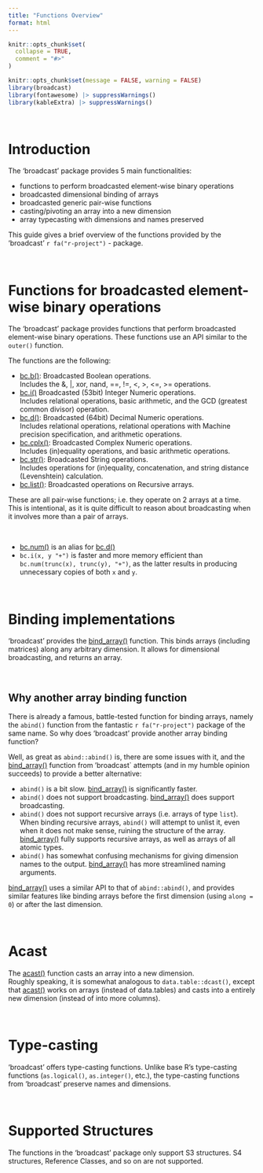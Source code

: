 ```yaml
---
title: "Functions Overview"
format: html
---
```


```r
knitr::opts_chunk$set(
  collapse = TRUE,
  comment = "#>"
)
```

```r
knitr::opts_chunk$set(message = FALSE, warning = FALSE)
library(broadcast)
library(fontawesome) |> suppressWarnings()
library(kableExtra) |> suppressWarnings()
```


&nbsp;

# Introduction

The 'broadcast' package provides 5 main functionalities:

 - functions to perform broadcasted element-wise binary operations
 - broadcasted dimensional binding of arrays
 - broadcasted generic pair-wise functions
 - casting/pivoting an array into a new dimension
 - array typecasting with dimensions and names preserved
 
This guide gives a brief overview of the functions provided by the 'broadcast' `r fa("r-project")` - package.


&nbsp;

# Functions for broadcasted element-wise binary operations


The 'broadcast' package provides functions that perform broadcasted element-wise binary operations.
These functions use an API similar to the `outer()` function.

The functions are the following:

 - [bc.b()](/man/bc.b.qmd): Broadcasted Boolean operations.  
 Includes the &, |, xor, nand, ==, !=, <, >, <=, >= operations.
 - [bc.i()](/man/bc.i.qmd) Broadcasted (53bit) Integer Numeric operations.  
 Includes relational operations, basic arithmetic, and the GCD (greatest common divisor) operation.
 - [bc.d()](/man/bc.d.qmd): Broadcasted (64bit) Decimal Numeric operations.  
 Includes relational operations, relational operations with Machine precision specification, and arithmetic operations.
 - [bc.cplx()](/man/bc.cplx.qmd): Broadcasted Complex Numeric operations.  
 Includes (in)equality operations, and basic arithmetic operations.
 - [bc.str()](/man/bc.str.qmd): Broadcasted String operations.  
 Includes operations for (in)equality, concatenation, and string distance (Levenshtein) calculation.
 - [bc.list()](/man/bc.list.qmd): Broadcasted operations on Recursive arrays.  
 

These are all pair-wise functions; i.e. they operate on 2 arrays at a time.  
This is intentional, as it is quite difficult to reason about broadcasting when it involves more than a pair of arrays.

&nbsp;

::: {.callout-note}

 - [bc.num()](/man/bc.d.qmd) is an alias for [bc.d()](/man/bc.d.qmd)
 - `bc.i(x, y "+")` is faster and more memory efficient than `bc.num(trunc(x), trunc(y), "+")`, as the latter results in producing unnecessary copies of both `x` and `y`.
 
:::


  
 
&nbsp;

# Binding implementations

'broadcast' provides the [bind_array()](/man/bind_array.qmd) function. This binds arrays (including matrices) along any arbitrary dimension. It allows for dimensional broadcasting, and returns an array.


&nbsp;


## Why another array binding function

There is already a famous, battle-tested function for binding arrays, namely the `abind()` function from the fantastic `r fa("r-project")` package of the same name. So why does 'broadcast' provide another array binding function?

Well, as great as `abind::abind()` is, there are some issues with it, and the [bind_array()](/man/bind_array.qmd) function from 'broadcast` attempts (and in my humble opinion succeeds) to provide a better alternative:

 - `abind()` is a bit slow. [bind_array()](/man/bind_array.qmd) is significantly faster.
 - `abind()` does not support broadcasting. [bind_array()](/man/bind_array.qmd) does support broadcasting.
 - `abind()` does not support recursive arrays (i.e. arrays of type `list`). When binding recursive arrays, `abind()` will attempt to unlist it, even when it does not make sense, ruining the structure of the array. [bind_array()](/man/bind_array.qmd) fully supports recursive arrays, as well as arrays of all atomic types.
 - `abind()` has somewhat confusing mechanisms for giving dimension names to the output. [bind_array()](/man/bind_array.qmd) has more streamlined naming arguments.


[bind_array()](/man/bind_array.qmd) uses a similar API to that of `abind::abind()`, and provides similar features like binding arrays before the first dimension (using `along = 0`) or after the last dimension.

&nbsp;

# Acast

The [acast()](/man/acast.qmd) function casts an array into a new dimension.  
Roughly speaking, it is somewhat analogous to `data.table::dcast()`, except that [acast()](/man/acast.qmd) works on arrays (instead of data.tables) and casts into a entirely new dimension (instead of into more columns).

&nbsp;

# Type-casting

'broadcast' offers type-casting functions. Unlike base R's type-casting functions (`as.logical()`, `as.integer()`, etc.), the type-casting functions from 'broadcast' preserve names and dimensions.

&nbsp;

# Supported Structures

The functions in the 'broadcast' package only support S3 structures. S4 structures, Reference Classes, and so on are not supported.


&nbsp;
